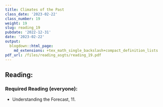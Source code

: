 ```yaml
---
title: Climates of the Past
class_date: '2023-02-22'
class_number: 19
weight: 19
slug: reading_19
pubdate: '2022-12-31'
date: '2023-02-22'
output:
  blogdown::html_page:
    md_extensions: +tex_math_single_backslash+compact_definition_lists
pdf_url: /files/reading_asgts/reading_19.pdf
---
```

## Reading:

### Required Reading (everyone):

* Understanding the Forecast, 11.

